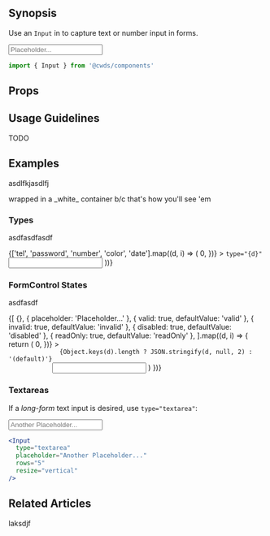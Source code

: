 
## Synopsis

Use an `Input` in to capture text or number input in forms.

<DemoCard>
  <Input placeholder="Placeholder..." />
</DemoCard>

```jsx
import { Input } from '@cwds/components'
```

## Props

<PropTable docgen={Docgen.Input} />

## Usage Guidelines

TODO

## Examples

asdlfkjasdlfj

<ReferenceCard>
  wrapped in a _white_ container b/c that's how you'll see 'em
</ReferenceCard>

### Types

asdfasdfasdf

<Card>
  <CardBody>
    {['tel', 'password', 'number', 'color', 'date'].map((d, i) => (
      <Row
        key={d}
        className={cn('d-flex align-items-center', {
          'mt-2': i > 0,
        })}
      >
        <Col>
          <code>type="{d}"</code>
        </Col>
        <Col>
          <Input type={d} />
        </Col>
      </Row>
    ))}
  </CardBody>
</Card>

### FormControl States

asdfasdf

<Card>
  <CardBody>
    {[
      {},
      { placeholder: 'Placeholder...' },
      { valid: true, defaultValue: 'valid' },
      { invalid: true, defaultValue: 'invalid' },
      { disabled: true, defaultValue: 'disabled' },
      { readOnly: true, defaultValue: 'readOnly' },
    ].map((d, i) => {
      return (
        <Row
          key={i}
          className={cn('d-flex align-items-center', {
            'mt-2': i > 0,
          })}
        >
          <Col>
            <code>
              {Object.keys(d).length ? JSON.stringify(d, null, 2) : '(default)'}
            </code>
          </Col>
          <Col>
            <Input {...d} />
          </Col>
        </Row>
      )
    })}
  </CardBody>
</Card>

### Textareas

If a <em>long-form</em> text input is desired, use `type="textarea"`:

<DemoCard>
  <Input type="textarea" placeholder="Another Placeholder..." rows="5" />
</DemoCard>

```jsx
<Input
  type="textarea"
  placeholder="Another Placeholder..."
  rows="5"
  resize="vertical"
/>
```

## Related Articles

laksdjf
